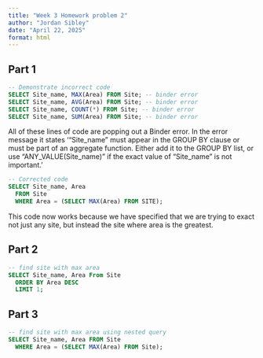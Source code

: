 ```yaml
---
title: "Week 3 Homework problem 2"
author: "Jordan Sibley" 
date: "April 22, 2025"
format: html
---
```


## Part 1 


```sql
-- Demonstrate incorrect code 
SELECT Site_name, MAX(Area) FROM Site; -- binder error 
SELECT Site_name, AVG(Area) FROM Site; -- binder error 
SELECT Site_name, COUNT(*) FROM Site; -- binder error 
SELECT Site_name, SUM(Area) FROM Site; -- binder error 
```

All of these lines of code are popping out a Binder error. In the error message it states '"Site_name" must appear in the GROUP BY clause or must be part of an aggregate function. Either add it to the GROUP BY list, or use "ANY_VALUE(Site_name)" if the exact value of "Site_name" is not important.' 


```sql
-- Corrected code 
SELECT Site_name, Area
  FROM Site 
  WHERE Area = (SELECT MAX(Area) FROM SITE);
```


This code now works because we have specified that we are trying to exact not just any site, but instead the site where area is the greatest.


## Part 2 

```sql
-- find site with max area 
SELECT Site_name, Area From Site
  ORDER BY Area DESC
  LIMIT 1;
```

## Part 3 

```sql
-- find site with max area using nested query 
SELECT Site_name, Area FROM Site 
  WHERE Area = (SELECT MAX(Area) FROM Site);
```